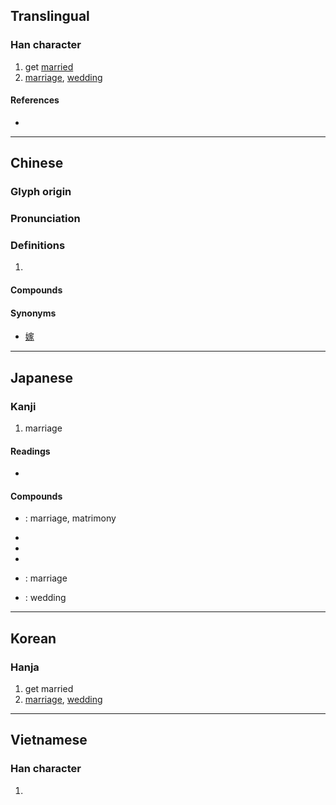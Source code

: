 {{character info/new}}
==Translingual==

===Han character===
{{Han char|rn=38|rad=女|as=08|sn=11|four=42464|canj=VHPA|ids=⿰女昏}}

# get [[marry|married]]
# [[marriage]], [[wedding]]

====References====
* {{Han ref|kx=0264.340|dkj=06418|hdz=21060.110|uh=5A5A|ud=23130|bh=B142|bd=45378}}

----

==Chinese==
{{zh-forms}}

===Glyph origin===
{{Han etym}}

===Pronunciation===
{{zh-pron
|m=hūn
|c=fan1
|mn=hun
|mc=y
|oc=y
|cat=
}}

===Definitions===
{{zh-hanzi}}

# {{rfdef|zh}}

====Compounds====
{{zh-der|結婚|婚變|婚假|婚嫁|婚檢|婚禮|婚戀|婚齡|婚配|婚期|婚娶|婚喪|婚紗|婚生子女|婚事|婚書|婚俗|婚外戀|婚姻|婚姻法|婚姻介紹所|婚約|不婚媽媽|不婚族|主婚|主婚人|亂婚|二婚|二婚頭|允婚|內婚制|公證結婚|再婚|冥婚|初婚|判決離婚|前婚後嫁|劫婚|勘婚|合婚|單婚制|天婚|女嫁男婚|妻姊妹婚|婚友介紹|婚友社|婚喪喜慶|婚姻失調|婚姻懇談|婚姻暴力|婚姻自由|婚宴|婚對|婚閥|完婚|宴爾新婚|寶石婚|已婚|布婚|幽婚|後婚兒|復婚|徵婚|悔婚|成婚|指婚|指腹為婚|搶婚|撞天婚|新婚|新婚燕爾|早婚|明婚正配|晚婚|木婚|未婚|未婚夫|未婚妻|未婚媽媽|棉婚|棉布婚|水晶婚|求婚|燕爾新婚|珊瑚婚|珍珠婚|瓷婚|男婚女嫁|男婚女聘|白金婚|皮婚|盲婚啞嫁|碧玉婚|糖婚|紅寶石婚|紙婚|結婚戒指|結婚證書|絲婚|綠寶石婚|網路婚禮|羊布婚|翠玉婚|聯婚|腹婚妻|花邊婚|複婚制|訂婚|訂婚柬帖|許婚|試婚|論及婚嫁|證婚|證婚人|象牙婚|賣婚|賴婚|退婚|退婚書|逃婚|通婚|適婚年齡|重婚|金剛鑽婚|金婚|銀婚|銅婚|鋼婚|錫婚|鐵婚|鑽石婚|陶器婚|集團結婚|雜婚制|離婚|離婚率|麻婚}}

====Synonyms====
* [[嫁]]

----

==Japanese==

===Kanji===
{{ja-kanji|grade=c|rs=女08}}

# marriage

====Readings====
* {{ja-readings|goon=こん|kanon=こん|kun=えんぐみ-}}

====Compounds====
* {{ja-r|婚姻|こんいん}}: marriage, matrimony
* {{ja-r|婚期|こんき}}
* {{ja-r|婚約|こんやく}}
* {{ja-r|婚礼|こんれい}}
* {{ja-r|結婚|けっこん}}: marriage
* {{ja-r|結婚式|けっこんしき}}: wedding

----

==Korean==

===Hanja===
{{ko-hanja|hangeul=혼|rv=hon|mr=hon}}

# get married
# [[marriage]], [[wedding]]

----

==Vietnamese==

===Han character===
{{vi-hantu|hôn|rs=女08}}

# {{defn|lang=vi|sort=女08}}